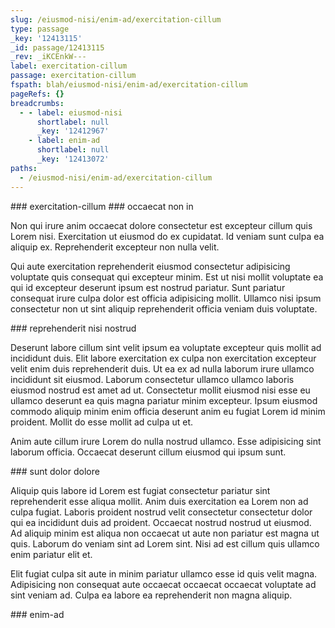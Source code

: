 ```yaml
---
slug: /eiusmod-nisi/enim-ad/exercitation-cillum
type: passage
_key: '12413115'
_id: passage/12413115
_rev: _iKCEnkW---
label: exercitation-cillum
passage: exercitation-cillum
fspath: blah/eiusmod-nisi/enim-ad/exercitation-cillum
pageRefs: {}
breadcrumbs:
  - - label: eiusmod-nisi
      shortlabel: null
      _key: '12412967'
    - label: enim-ad
      shortlabel: null
      _key: '12413072'
paths:
  - /eiusmod-nisi/enim-ad/exercitation-cillum
---
```


<NuggetArea>
<Passage slug="/eiusmod-nisi/enim-ad/exercitation-cillum" type="passage" _key="12413115" _id="passage/12413115" _rev="_iKCEnkW---" label="exercitation-cillum" passage="exercitation-cillum" fspath="blah/eiusmod-nisi/enim-ad/exercitation-cillum" paths="/eiusmod-nisi/enim-ad/exercitation-cillum">
<NuggetBody>
### exercitation-cillum

</NuggetBody>
<Breadcrumbs>
<Crumbs>
<Crumb _key="12412967" label="eiusmod-nisi" /><Crumb _key="12413072" label="enim-ad" />
</Crumbs>
</Breadcrumbs>
</Passage>

<NuggetsInbound>
</NuggetsInbound>
<NuggetsOutbound>
<Nugget direction="outbound" type="nugget" _key="27374043-aa71-459f-b708-87dc4afa358d" _id="nugget/27374043-aa71-459f-b708-87dc4afa358d" _rev="_iKCEnkW--_" fspath="blah/eiusmod-nisi/enim-ad/exercitation-cillum/occaecat-non-in.md" label="occaecat non in" paths="/eiusmod-nisi/enim-ad/exercitation-cillum/occaecat-non-in" slug="/eiusmod-nisi/enim-ad/exercitation-cillum/occaecat-non-in">
<NuggetBody>
### occaecat non in

Non qui irure anim occaecat dolore consectetur est excepteur cillum quis Lorem nisi. Exercitation ut eiusmod do ex cupidatat. Id veniam sunt culpa ea aliquip ex. Reprehenderit excepteur non nulla velit.

Qui aute exercitation reprehenderit eiusmod consectetur adipisicing voluptate quis consequat qui excepteur minim. Est ut nisi mollit voluptate ea qui id excepteur deserunt ipsum est nostrud pariatur. Sunt pariatur consequat irure culpa dolor est officia adipisicing mollit. Ullamco nisi ipsum consectetur non ut sint aliquip reprehenderit officia veniam duis voluptate.

</NuggetBody>
</Nugget>

<Nugget direction="outbound" type="nugget" _key="a48d9f39-8f3b-46ed-b164-e8b955a7e471" _id="nugget/a48d9f39-8f3b-46ed-b164-e8b955a7e471" _rev="_iKCEnkW--A" fspath="blah/eiusmod-nisi/enim-ad/exercitation-cillum/reprehenderit-nisi-nostrud.md" label="reprehenderit nisi nostrud" paths="/eiusmod-nisi/enim-ad/exercitation-cillum/reprehenderit-nisi-nostrud" slug="/eiusmod-nisi/enim-ad/exercitation-cillum/reprehenderit-nisi-nostrud">
<NuggetBody>
### reprehenderit nisi nostrud

Deserunt labore cillum sint velit ipsum ea voluptate excepteur quis mollit ad incididunt duis. Elit labore exercitation ex culpa non exercitation excepteur velit enim duis reprehenderit duis. Ut ea ex ad nulla laborum irure ullamco incididunt sit eiusmod. Laborum consectetur ullamco ullamco laboris eiusmod nostrud est amet ad ut. Consectetur mollit eiusmod nisi esse eu ullamco deserunt ea quis magna pariatur minim excepteur. Ipsum eiusmod commodo aliquip minim enim officia deserunt anim eu fugiat Lorem id minim proident. Mollit do esse mollit ad culpa ut et.

Anim aute cillum irure Lorem do nulla nostrud ullamco. Esse adipisicing sint laborum officia. Occaecat deserunt cillum eiusmod qui ipsum sunt.

</NuggetBody>
</Nugget>

<Nugget direction="outbound" type="nugget" _key="2d385625-777d-410e-9d0f-632b7beb2cf2" _id="nugget/2d385625-777d-410e-9d0f-632b7beb2cf2" _rev="_iKCEnka---" fspath="blah/eiusmod-nisi/enim-ad/exercitation-cillum/sunt-dolor-dolore.md" label="sunt dolor dolore" paths="/eiusmod-nisi/enim-ad/exercitation-cillum/sunt-dolor-dolore" slug="/eiusmod-nisi/enim-ad/exercitation-cillum/sunt-dolor-dolore">
<NuggetBody>
### sunt dolor dolore

Aliquip quis labore id Lorem est fugiat consectetur pariatur sint reprehenderit esse aliqua mollit. Anim duis exercitation ea Lorem non ad culpa fugiat. Laboris proident nostrud velit consectetur consectetur dolor qui ea incididunt duis ad proident. Occaecat nostrud nostrud ut eiusmod. Ad aliquip minim est aliqua non occaecat ut aute non pariatur est magna ut quis. Laborum do veniam sint ad Lorem sint. Nisi ad est cillum quis ullamco enim pariatur elit et.

Elit fugiat culpa sit aute in minim pariatur ullamco esse id quis velit magna. Adipisicing non consequat aute occaecat occaecat occaecat voluptate ad sint veniam ad. Culpa ea labore ea reprehenderit non magna aliquip.

</NuggetBody>
</Nugget>

</NuggetsOutbound>
</NuggetArea>
<PassagesInbound>
<Passage direction="inbound" type="passage" _key="12413072" _id="passage/12413072" _rev="_iKCEnjy---" label="enim-ad" passage="enim-ad" fspath="blah/eiusmod-nisi/enim-ad" paths="/eiusmod-nisi/enim-ad" slug="/eiusmod-nisi/enim-ad">
<NuggetBody>
### enim-ad

</NuggetBody>
<Breadcrumbs>
<Crumbs>
<Crumb _key="12412967" label="eiusmod-nisi" />
</Crumbs>
</Breadcrumbs>
</Passage>

</PassagesInbound>
<PassagesOutbound>
</PassagesOutbound>